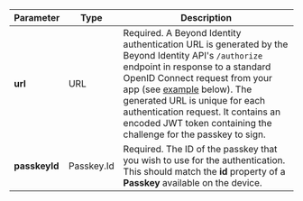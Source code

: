 | Parameter | Type | Description |
| --- | --- | --- |
| **url** | URL | Required. A Beyond Identity authentication URL is generated by the Beyond Identity API's `/authorize` endpoint in response to a standard OpenID Connect request from your app (see [example](#example:-retrieve-beyond-identity-authentication-url-via-oidc-call) below). The generated URL is unique for each authentication request. It contains an encoded JWT token containing the challenge for the passkey to sign. |
| **passkeyId** | Passkey.Id | Required. The ID of the passkey that you wish to use for the authentication. This should match the **id** property of a **Passkey** available on the device. |
